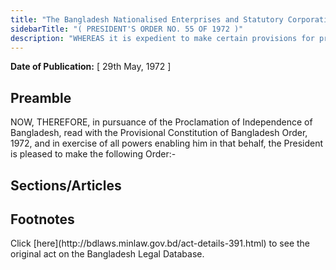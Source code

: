 ```yaml
---
title: "The Bangladesh Nationalised Enterprises and Statutory Corporation (Prohibition of Strikes and Unfair Labour Practices) Order, 1972 (President's Order)"
sidebarTitle: "( PRESIDENT'S ORDER NO. 55 OF 1972 )"
description: "WHEREAS it is expedient to make certain provisions for prohibition of strikes and unfair labour practices in nationalised enterprises and statutory corporations;"
---
```


**Date of Publication:** [ 29th May, 1972 ]

## Preamble

NOW, THEREFORE, in pursuance of the Proclamation of Independence of Bangladesh, read with the Provisional Constitution of Bangladesh Order, 1972, and in exercise of all powers enabling him in that behalf, the President is pleased to make the following Order:-

## Sections/Articles

## Footnotes

<Note>
  Click [here](http://bdlaws.minlaw.gov.bd/act-details-391.html) to see the original act on the Bangladesh Legal Database.
</Note>
